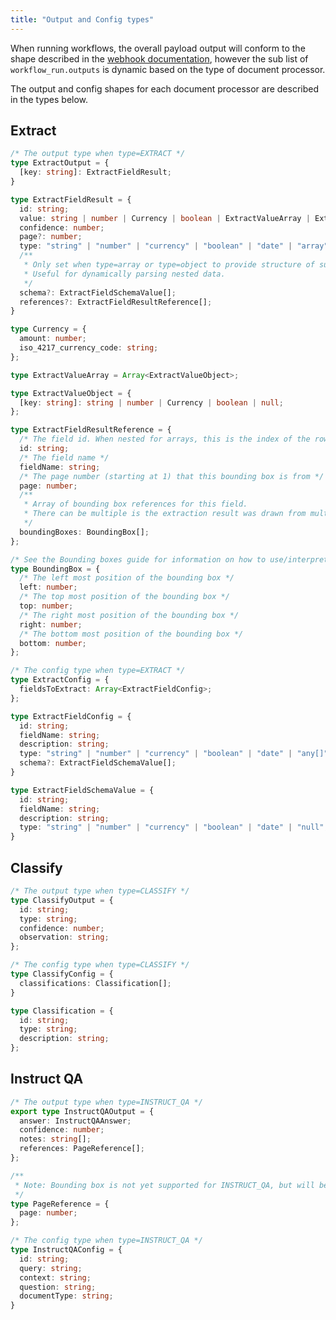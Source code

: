 ```yaml
---
title: "Output and Config types"
---
```


When running workflows, the overall payload output will conform to the shape described in the [webhook documentation](/api-reference/webhooks/webhooks#example-workflow-run-completed),
however the sub list of `workflow_run.outputs` is dynamic based on the type of document processor.

The output and config shapes for each document processor are described in the types below.

## Extract
```typescript EXTRACT output and config
/* The output type when type=EXTRACT */
type ExtractOutput = {
  [key: string]: ExtractFieldResult;
}

type ExtractFieldResult = {
  id: string;
  value: string | number | Currency | boolean | ExtractValueArray | ExtractValueObject | null;
  confidence: number;
  page?: number;
  type: "string" | "number" | "currency" | "boolean" | "date" | "array" | "object" | "null";
  /**
   * Only set when type=array or type=object to provide structure of sub fields.
   * Useful for dynamically parsing nested data.
   */
  schema?: ExtractFieldSchemaValue[];
  references?: ExtractFieldResultReference[];
}

type Currency = {
  amount: number;
  iso_4217_currency_code: string;
};

type ExtractValueArray = Array<ExtractValueObject>;

type ExtractValueObject = {
  [key: string]: string | number | Currency | boolean | null;
};

type ExtractFieldResultReference = {
  /* The field id. When nested for arrays, this is the index of the row number */
  id: string;
  /* The field name */
  fieldName: string;
  /* The page number (starting at 1) that this bounding box is from */
  page: number;
  /**
   * Array of bounding box references for this field.
   * There can be multiple is the extraction result was drawn from multiple distinct sources on the page.
   */
  boundingBoxes: BoundingBox[];
};

/* See the Bounding boxes guide for information on how to use/interpret this data */
type BoundingBox = {
  /* The left most position of the bounding box */
  left: number;
  /* The top most position of the bounding box */
  top: number;
  /* The right most position of the bounding box */
  right: number;
  /* The bottom most position of the bounding box */
  bottom: number;
};

/* The config type when type=EXTRACT */
type ExtractConfig = {
  fieldsToExtract: Array<ExtractFieldConfig>;
};

type ExtractFieldConfig = {
  id: string;
  fieldName: string;
  description: string;
  type: "string" | "number" | "currency" | "boolean" | "date" | "any[]" | "object" | "null";
  schema?: ExtractFieldSchemaValue[];
}

type ExtractFieldSchemaValue = {
  id: string;
  fieldName: string;
  description: string;
  type: "string" | "number" | "currency" | "boolean" | "date" | "null";
}
```

## Classify
```typescript CLASSIFY output and config
/* The output type when type=CLASSIFY */
type ClassifyOutput = {
  id: string;
  type: string;
  confidence: number;
  observation: string;
};

/* The config type when type=CLASSIFY */
type ClassifyConfig = {
  classifications: Classification[];
}

type Classification = {
  id: string;
  type: string;
  description: string;
};
```

## Instruct QA
```typescript INSTRUCT_QA output and config
/* The output type when type=INSTRUCT_QA */
export type InstructQAOutput = {
  answer: InstructQAAnswer;
  confidence: number;
  notes: string[];
  references: PageReference[];
};

/**
 * Note: Bounding box is not yet supported for INSTRUCT_QA, but will be in the future.
 */
type PageReference = {
  page: number;
};

/* The config type when type=INSTRUCT_QA */
type InstructQAConfig = {
  id: string;
  query: string;
  context: string;
  question: string;
  documentType: string;
}
```